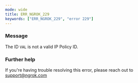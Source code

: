 ```yaml
---
mode: wide
title: ERR_NGROK_229
keywords: ["ERR_NGROK_229", "error 229"]
---
```



### Message

The ID `VAL` is not a valid IP Policy ID.

<ErrorDetails />

### Further help

If you're having trouble resolving this error, please reach out to [support@ngrok.com](mailto:support@ngrok.com?subject=Help%20with%20ERR_NGROK_229)
